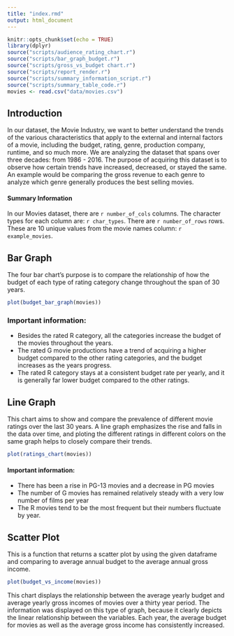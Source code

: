 ```yaml
---
title: "index.rmd"
output: html_document
---
```


```r
knitr::opts_chunk$set(echo = TRUE)
library(dplyr)
source("scripts/audience_rating_chart.r")
source("scripts/bar_graph_budget.r")
source("scripts/gross_vs_budget chart.r")
source("scripts/report_render.r")
source("scripts/summary_information_script.r")
source("scripts/summary_table_code.r")
movies <- read.csv("data/movies.csv")
```

## Introduction

In our dataset, the Movie Industry, we want to better understand the trends of the various characteristics that apply to the external and internal factors of a movie, including the budget, rating, genre, production company, runtime, and so much more. We are analyzing the dataset that spans over three decades: from 1986 - 2016. The purpose of acquiring this dataset is to observe how certain trends have increased, decreased, or stayed the same. An example would be comparing the gross revenue to each genre to analyze which genre generally produces the best selling movies.

#### Summary Information 
  In our Movies dataset, there are `r number_of_cols` columns. The character types for each column are: `r char_types`. There are `r number_of_rows` rows. These are 10 unique values from the movie names column: `r example_movies`.
  
## Bar Graph

The four bar chart's purpose is to compare the relationship of how the budget of each type of rating category change throughout the span of 30 years. 

```r
plot(budget_bar_graph(movies))

```

### Important information:
* Besides the rated R category, all the categories increase the budget of the movies throughout the years. 
* The rated G movie productions have a trend of acquiring a higher budget compared to the other rating categories, and the budget increases as the years progress.
* The rated R category stays at a consistent budget rate per yearly, and it is generally far lower budget compared to the other ratings.


## Line Graph

This chart aims to show and compare the prevalence of different movie ratings over the last 30 years. A line graph emphasizes the rise and falls in the data over time, and ploting the different ratings in different colors on the same graph helps to closely compare their trends. 

```r
plot(ratings_chart(movies))
```

#### Important information:
* There has been a rise in PG-13 movies and a decrease in PG movies
* The number of G movies has remained relatively steady with a very low number of films per year
* The R movies tend to be the most frequent but their numbers fluctuate by year.

## Scatter Plot

This is a function that returns a scatter plot by using the given dataframe and comparing to average annual budget to the average annual gross income.

```r
plot(budget_vs_income(movies))
```

This chart displays the relationship between the average yearly budget and average yearly gross incomes of movies over a thirty year period. The information was displayed on this type of graph, because it clearly depicts the linear relationship between the variables. Each year, the average budget for movies as well as the average gross income has consistently increased.